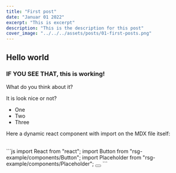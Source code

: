 ```yaml
---
title: "First post"
date: "Januar 01 2022"
excerpt: "This is excerpt"
description: "This is the description for this post"
cover_image: "../../../assets/posts/01-first-posts.png"
---
```





## Hello world

### IF YOU SEE THAT, this is working!

What do you think about it?

It is look nice or not?

- One
- Two
- Three

<AnotherTest />

Here a dynamic react component with import on the MDX file itself:

<ThemeTag label="works" />
<br />
<ThemeTag label="#THISISANICETAG" />
<Test />
```js import React from "react"; import Button from "rsg-example/components/Button"; import
Placeholder from "rsg-example/components/Placeholder";

<Button>
  <Placeholder />
</Button>
```

